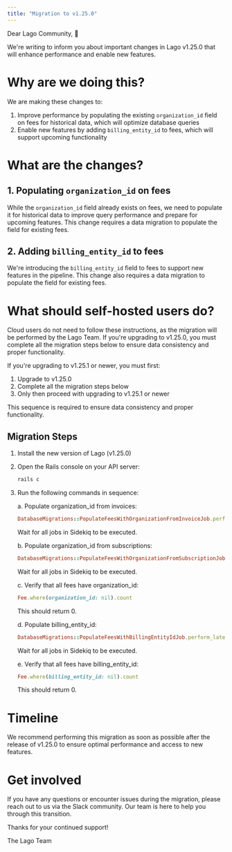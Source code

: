 ```yaml
---
title: "Migration to v1.25.0"
---
```


Dear Lago Community, 👋

We're writing to inform you about important changes in Lago v1.25.0 that will enhance performance and enable new features.

# Why are we doing this?

We are making these changes to:
1. Improve performance by populating the existing `organization_id` field on fees for historical data, which will optimize database queries
2. Enable new features by adding `billing_entity_id` to fees, which will support upcoming functionality

# What are the changes?

## 1. Populating `organization_id` on fees

While the `organization_id` field already exists on fees, we need to populate it for historical data to improve query performance and prepare for upcoming features. This change requires a data migration to populate the field for existing fees.

## 2. Adding `billing_entity_id` to fees

We're introducing the `billing_entity_id` field to fees to support new features in the pipeline. This change also requires a data migration to populate the field for existing fees.

# What should self-hosted users do?

<Note>
Cloud users do not need to follow these instructions, as the migration will be performed by the Lago Team.
</Note>

<Warning>
If you're upgrading to v1.25.0, you must complete all the migration steps below to ensure data consistency and proper functionality.

If you're upgrading to v1.25.1 or newer, you must first:
1. Upgrade to v1.25.0
2. Complete all the migration steps below
3. Only then proceed with upgrading to v1.25.1 or newer

This sequence is required to ensure data consistency and proper functionality.
</Warning>

## Migration Steps

1. Install the new version of Lago (v1.25.0)
2. Open the Rails console on your API server:
   ```bash
   rails c
   ```
3. Run the following commands in sequence:

   a. Populate organization_id from invoices:
   ```ruby
   DatabaseMigrations::PopulateFeesWithOrganizationFromInvoiceJob.perform_later
   ```
   Wait for all jobs in Sidekiq to be executed.

   b. Populate organization_id from subscriptions:
   ```ruby
   DatabaseMigrations::PopulateFeesWithOrganizationFromSubscriptionJob.perform_later
   ```
   Wait for all jobs in Sidekiq to be executed.

   c. Verify that all fees have organization_id:
   ```ruby
   Fee.where(organization_id: nil).count
   ```
   This should return 0.

   d. Populate billing_entity_id:
   ```ruby
   DatabaseMigrations::PopulateFeesWithBillingEntityIdJob.perform_later
   ```
   Wait for all jobs in Sidekiq to be executed.

   e. Verify that all fees have billing_entity_id:
   ```ruby
   Fee.where(billing_entity_id: nil).count
   ```
   This should return 0.

# Timeline

We recommend performing this migration as soon as possible after the release of v1.25.0 to ensure optimal performance and access to new features.

# Get involved

If you have any questions or encounter issues during the migration, please reach out to us via the Slack community. Our team is here to help you through this transition.

Thanks for your continued support!

The Lago Team
